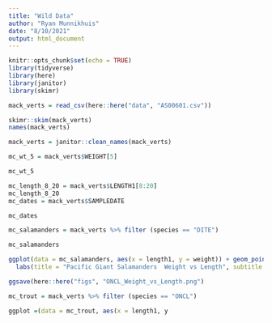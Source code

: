 ```yaml
---
title: "Wild Data"
author: "Ryan Munnikhuis"
date: "8/10/2021"
output: html_document
---
```


```r
knitr::opts_chunk$set(echo = TRUE)
library(tidyverse)
library(here)
library(janitor)
library(skimr)
```

```r
mack_verts = read_csv(here::here("data", "AS00601.csv"))

skimr::skim(mack_verts)
names(mack_verts)

mack_verts = janitor::clean_names(mack_verts)

```
```r
mc_wt_5 = mack_verts$WEIGHT[5]

mc_wt_5

mc_length_8_20 = mack_verts$LENGTH1[8:20]
mc_length_8_20
mc_dates = mack_verts$SAMPLEDATE

mc_dates
```

```r
mc_salamanders = mack_verts %>% filter (species == "DITE")

mc_salamanders

ggplot(data = mc_salamanders, aes(x = length1, y = weight)) + geom_point(aes(color = species)) +
  labs(title = "Pacific Giant Salamanders  Weight vs Length", subtitle = "species Dicamptodon tenebrosus")

ggsave(here::here("figs", "ONCL_Weight_vs_Length.png")

```
```r
mc_trout = mack_verts %>% filter (species == "ONCL")

ggplot =(data = mc_trout, aes(x = length1, y
```


